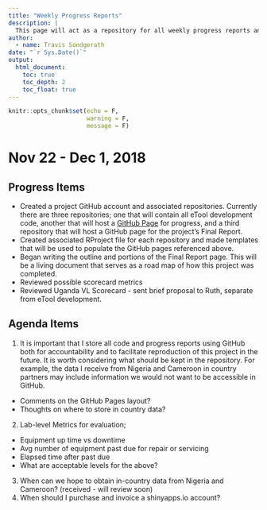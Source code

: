 ```yaml
---
title: "Weekly Progress Reports"
description: |
  This page will act as a repository for all weekly progress reports and proposed agenda items for IT Task Force.
author:
  - name: Travis Sondgerath 
date: "`r Sys.Date()`"
output:
  html_document:
    toc: true
    toc_depth: 2
    toc_float: true
---
```


```r
knitr::opts_chunk$set(echo = F,
                      warning = F,
                      message = F)

```

# Nov 22 - Dec 1, 2018

## Progress Items

* Created a project GitHub account and associated repositories. Currently there are three repositories; one that will contain all eTool development code, another that will host a [GitHub Page](https://pages.github.com/) for progress, and a third repository that will host a GitHub page for the project's Final Report.
* Created associated RProject file for each repository and made templates that will be used to populate the GitHub pages referenced above.
* Began writing the outline and portions of the Final Report page. This will be a living document that serves as a road map of how this project was completed.
* Reviewed possible scorecard metrics
* Reviewed Uganda VL Scorecard - sent brief proposal to Ruth, separate from eTool development. 

## Agenda Items

1. It is important that I store all code and progress reports using GitHub both for accountability and to facilitate reproduction of this project in the future. It is worth considering what should be kept in the repository. For example, the data I receive from Nigeria and Cameroon in country partners may include information we would not want to be accessible in GitHub.
  * Comments on the GitHub Pages layout?
  * Thoughts on where to store in country data?
2. Lab-level Metrics for evaluation;
  * Equipment up time vs downtime
  * Avg number of equipment past due for repair or servicing
  * Elapsed time after past due 
  * What are acceptable levels for the above?
3. When can we hope to obtain in-country data from Nigeria and Cameroon? (received - will review soon)
4. When should I purchase and invoice a shinyapps.io account?





